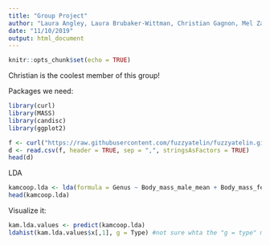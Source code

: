 ```yaml
---
title: "Group Project"
author: "Laura Angley, Laura Brubaker-Wittman, Christian Gagnon, Mel Zarate"
date: "11/10/2019"
output: html_document
---
```


```r
knitr::opts_chunk$set(echo = TRUE)
```

Christian is the coolest member of this group!

Packages we need: 
```r
library(curl)
library(MASS)
library(candisc)
library(ggplot2)
```


```r
f <- curl("https://raw.githubusercontent.com/fuzzyatelin/fuzzyatelin.github.io/master/AN597_Fall19/KamilarAndCooperData.csv")
d <- read.csv(f, header = TRUE, sep = ",", stringsAsFactors = TRUE)
head(d)
```

LDA
```r
kamcoop.lda <- lda(formula = Genus ~ Body_mass_male_mean + Body_mass_female_mean + Mass_Dimorphism, data = d)
head(kamcoop.lda)
```
Visualize it: 
```r
kam.lda.values <- predict(kamcoop.lda)
ldahist(kam.lda.values$x[,1], g = Type) #not sure whta the "g = type" means but r doesnt like it 
```

